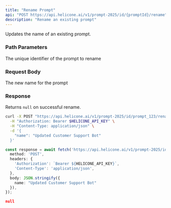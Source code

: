 ```yaml
---
title: "Rename Prompt"
api: "POST https://api.helicone.ai/v1/prompt-2025/id/{promptId}/rename"
description: "Rename an existing prompt"
---
```


Updates the name of an existing prompt.

### Path Parameters

<ParamField path="promptId" type="string" required>
  The unique identifier of the prompt to rename
</ParamField>

### Request Body

<ParamField body="name" type="string" required>
  The new name for the prompt
</ParamField>

### Response

Returns `null` on successful rename.

<RequestExample>

```bash cURL
curl -X POST "https://api.helicone.ai/v1/prompt-2025/id/prompt_123/rename" \
  -H "Authorization: Bearer $HELICONE_API_KEY" \
  -H "Content-Type: application/json" \
  -d '{
    "name": "Updated Customer Support Bot"
  }'
```

```typescript TypeScript
const response = await fetch('https://api.helicone.ai/v1/prompt-2025/id/prompt_123/rename', {
  method: 'POST',
  headers: {
    'Authorization': `Bearer ${HELICONE_API_KEY}`,
    'Content-Type': 'application/json',
  },
  body: JSON.stringify({
    name: "Updated Customer Support Bot"
  }),
});
```

</RequestExample>

<ResponseExample>

```json Response
null
```

</ResponseExample> 